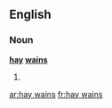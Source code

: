 ==English==

===Noun===
'''[[hay]] [[wain]]s'''

# {{plural of|[[hay wain]]}}

[[ar:hay wains]]
[[fr:hay wains]]
